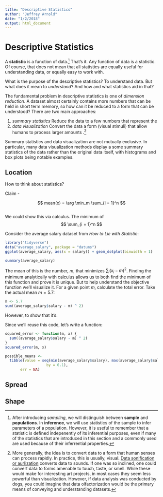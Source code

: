 ```yaml
---
title: "Descriptive Statistics"
author: "Jeffrey Arnold"
date: "1/2/2018"
output: html_document
---
```


# Descriptive Statistics

A **statistic** is a function of data.[^sample]
That's it. Any function of data is a statistic. 
Of course, that does not mean that all statistics are equally useful for understanding data, or equally easy to work with. 


[^sample]: After introducing *sampling*, we will distinguish between **sample** and **populations**.
  In **inference**, we will use statistics of the sample to infer parameters of a population.
  However, it is useful to remember that a statistic is defined indepenently of its inferential purposes,
  even if many of the statistics that are introduced in this section and a commonly used are 
  used because of their inferrential properties.

What is the purpose of the descriptive statistics? To understand data. 
But what does it mean to *understand*? And how and what statistics aid in that?

The fundamental problem in descriptive statistics is one of *dimension reduction*.
A dataset almost certainly contains more numbers that can be held in short term memory, so how can it be reduced to a form that can be understood?
There are two main approaches:

1. *summary statistics* Reduce the data to a few numbers that represent the 
2. *data visualization* Convert the data a form (visual stimuli) that allow humans to process larger amounts .[^senses]

[^senses]: More generally, the idea is to convert data to a form that human senses can process rapidly. In practice, this is usually,
  visual. [Data sonification or aurlization](https://en.wikipedia.org/wiki/Sonification) converts data to sounds.  If one was so inclined, one could
  convert data to forms amenable to touch, taste, or smell. While these would make for interesting art projects, in most cases they seem less
  powerful than visualization. However, if data analysis was conducted by dogs, you could imagine that data olfactorization would be the primary means
  of conveying and understanding datasets.

Summary statistics and data visualization are not mutually exclusive. In particular, many data visualization methods display 
a some summary statistics of the data rather than the original data itself, with histograms and box plots being notable examples.

    
## Location

How to think about statistics? 

Claim - 

$$
mean(x) = \arg \min_m \sum_{i = 1}^n
$$
```r

```


We could show this via calculus.
The minimum of 
$$
\sum_{i = 1}^n
$$

$$
$$

Consider the average salary dataset from *How to Lie with Statistic*:
```r
library("tidyverse")
data("average_salary", package = "datums")
ggplot(average_salary, aes(x = salary)) + geom_dotplot(binwidth = 1)
```

```r
summary(average_salary)
```


The mean of this is the number, $m$, that minimizes $\sum_i (x_i - m)^2$.
Finding the minimum analytically with calculus allows us to both find the minimum of this function and prove it is unique.
But to help understand the objective function we'll visualize it.
For a given point $m$, calculate the total error. 
Take the actual mean $m = 5.7$:
```r
m <- 5.7
sum((average_salary$salary - m) ^ 2)
```
However, to show that it's.

Since we'll reuse this code, let's write a function:
```r
squared_error <- function(m, x) {
  sum((average_salary$salary - m) ^ 2)
}
squared_error(m, x)
```


```r
possible_means <-
  tibble(value = seq(min(average_salary$salary), max(average_salary$salary),
                   by = 0.1),
       err = NA)

```



## Spread


## Shape
